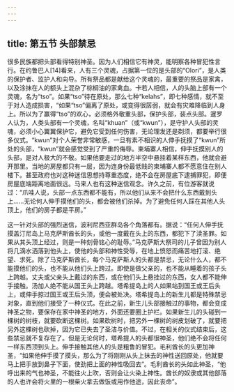 ```yaml
---
---
---
```

title: 第五节 头部禁忌
---




很多民族都把头部看得特别神圣。因为人们相信它有神灵，能明察各种冒犯性言行。在约鲁巴人[14]看来，人有三个灵魂，占据第一位的是头部的“Olori”，是人类的保护者、监护人和向导。所有祭品都是献给这个灵魂的，最重要的祭品是家禽，以及涂抹在人的额头上混杂了棕榈油的家禽血。卡若人相信，人的头脑上部有一个灵魂，名为“tso”。如果“tso”待在原处，那么七种“kelahs”，即七种感情，就不至于对人造成损害，“如果“tso”偏离了原处，或变得很孱弱，就会有灾难降临到人身上。所以为了赢得“tso”的欢心，必须格外敬重头部，保护头部，装点头部。暹罗人认为，人类头部有一个灵魂，名叫“khuan”（或“kwun”），是守护人头部的灵魂，必须小心翼翼保护它，避免它受到任何伤害，无论理发还是剃须，都要举行很多仪式。“kwun”对个人荣誉非常敏感，一旦有素不相识的人伸手抚摸了“kwun”所处的头部，“kwun”就会感觉受到了严重的侮辱。柬埔寨人相信，伸手抚摸别人的头部，是对人极大的不敬。如果他要走过的地方半空中悬挂着某样东西，他就会避开那里。当地的房屋都只有一层，因为连身份最低贱的柬埔寨人都不愿意住在别人楼下。甚至政府也对这种迷信思想持尊重态度，绝不会在房屋底下逮捕罪犯，即便房屋底端距离地面很远。马来人也有这种迷信观念。许久之前，有位游客就说过：“爪哇人说，头部一点东西都不能有，所以他们从来不会把什么东西戴到头上……无论何人伸手摸他们的头，都会被他们杀掉。为了避免任何人踩在其他人头顶上，他们的房子都是平房。”

这一针对头部的强烈迷信，波利尼西亚群岛各个角落都有。据说：“任何人伸手抚摸盖汀尼岛上马克萨斯酋长的头，或他一度戴在头上的东西，都犯下了渎圣罪。如果从其头顶上经过，则是一种刻骨铭心的耻辱。”马克萨斯大祭司的儿子曾因为别人将几滴水洒落到他头上，使他的头部和神性受辱，在地上愤怒而痛苦地打滚、绝望、求死。除了马克萨斯酋长，每个马克萨斯人的头都是禁忌，无论什么人，都不能摸他们的头，也不能从他们头上跨过。即使是做父亲的，也不能从睡着的孩子头上跨越。丈夫或父亲头上戴过的东西，或在他们头上悬挂过的东西，女人都不能伸手接触。汤加人绝不能从国王头上跨越。塔希提岛上的人如果站到国王或王后头上，或伸手掠过国王或王后头顶，便会被处决。塔希提岛上的新生儿都是特殊禁忌对象，直到他们接受了一种仪式。在此之前，新生儿头部接触过的事物，都会变成神圣之物，要保存在家中神圣的地方，外面还要圈上护栏。如果新生儿的头碰到一棵树的树枝，就要砍断这棵树。如果砍树时，把另外一棵树的树皮划破了，就要把另外这棵树也砍掉，因为它已失去了圣洁与价值。不过，在相关的仪式结束后，这些禁忌就不复存在了。但是无论何时，塔希提人的头都很神圣，他们绝不会将任何一样东西顶到头上。伸手接触其他人的头是粗鲁的冒犯。毛利酋长的头更加神圣，“如果他伸手摸了摸头，那么为了将刚刚从头上抹去的神性送回原处，他就要马上把手放到鼻子下面，使劲把上面的神性吸回去”。毛利酋长的头如此神圣，“他呼出来的气也神圣，不能往火上吹，否则会让火染上神性。酋长的奴隶或其他部落的人也许会将火里的一根柴火拿去做饭或用作他途，因此丧命”。
